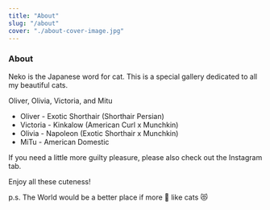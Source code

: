 ```yaml
---
title: "About"
slug: "/about"
cover: "./about-cover-image.jpg"
---
```


### About
Neko is the Japanese word for cat. This is a special gallery dedicated to all my beautiful cats.

Oliver, Olivia, Victoria, and Mitu
* Oliver - Exotic Shorthair (Shorthair Persian)
* Victoria - Kinkalow (American Curl x Munchkin)
* Olivia - Napoleon (Exotic Shorthair x Munchkin)
* MiTu - American Domestic

If you need a little more guilty pleasure, please also check out the Instagram tab. 

Enjoy all these cuteness!

p.s. The World would be a better place if more 🤵 like cats 😻
